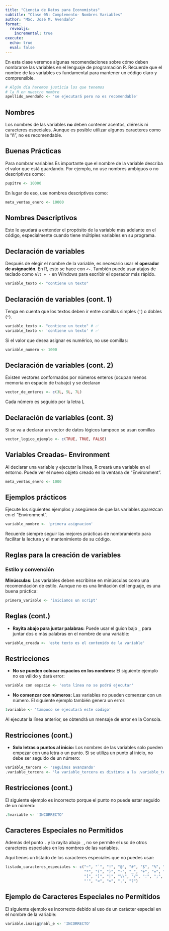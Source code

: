 ```yaml
---
title: "Ciencia de Datos para Economistas"
subtitle: "Clase 05: Complemento- Nombres Variables"
author: "MSc. José M. Avendaño"
format: 
  revealjs:
    incremental: true   
execute: 
  echo: true
  eval: false
---
```


En esta clase veremos algunas recomendaciones sobre cómo deben nombrarse las variables en el lenguaje de programación R. Recuerde que el nombre de las variables es fundamental para mantener un código claro y comprensible.

```r
# Algún día haremos justicia los que tenemos 
# la ñ en nuestro nombre
apellido_avendaño <- 'se ejecutará pero no es recomendable'
```

## Nombres

Los nombres de las variables **no** deben contener acentos, diéresis ni caracteres especiales. Aunque es posible utilizar algunos caracteres como la "ñ", no es recomendable.

## Buenas Prácticas

Para nombrar variables Es importante que el nombre de la variable describa el valor que está guardando. Por ejemplo, no use nombres ambiguos o no descriptivos como:

```r
pupitre <- 10000

```

En lugar de eso, use nombres descriptivos como:

```r
meta_ventas_enero <- 10000


```

## Nombres Descriptivos

Esto le ayudará a entender el propósito de la variable más adelante en el código, especialmente cuando tiene múltiples variables en su programa.

## Declaración de variables

Después de elegir el nombre de la variable, es necesario usar el **operador de asignación**. En R, esto se hace con `<-`. También puede usar atajos de teclado como `Alt + -` en Windows para escribir el operador más rápido.

```r
variable_texto <- "contiene un texto"

```

## Declaración de variables (cont. 1)

Tenga en cuenta que los textos deben ir entre comillas simples (`'`) o dobles (`"`).

```r
variable_texto <- "contiene un texto" # ✅
variable_texto <- 'contiene un texto' # ✅
```

Si el valor que desea asignar es numérico, no use comillas:

```r
variable_numero <- 1000

```

## Declaración de variables (cont. 2)

Existen vectores conformados por números enteros (ocupan menos memoria en espacio de trabajo) y se declaran

```r
vector_de_enteros <- c(3L, 5L, 7L)
```

Cada número es seguido por la letra L

## Declaración de variables (cont. 3)

Si se va a declarar un vector de datos lógicos tampoco se usan comillas

```r
vector_logico_ejemplo <- c(TRUE, TRUE, FALSE)
```

## Variables Creadas- Environment

Al declarar una variable y ejecutar la línea, R creará una variable en el entorno. Puede ver el nuevo objeto creado en la ventana de "Environment".

```r
meta_ventas_enero <- 1000
```

## Ejemplos prácticos

Ejecute los siguientes ejemplos y asegúrese de que las variables aparezcan en el "Environment".

```r
variable_nombre <- 'primera asignacion'
```

Recuerde siempre seguir las mejores prácticas de nombramiento para facilitar la lectura y el mantenimiento de su código.

## Reglas para la creación de variables

### Estilo y convención

**Minúsculas:** Las variables deben escribirse en minúsculas como una recomendación de estilo. Aunque no es una limitación del lenguaje, es una buena práctica:

```r
primera_variable <- 'iniciamos un script'

```

## Reglas (cont.)

-   **Rayita abajo para juntar palabras:** Puede usar el guion bajo `_` para juntar dos o más palabras en el nombre de una variable:

```r
variable_creada <- 'este texto es el contenido de la variable'
```

## Restricciones

-   **No se pueden colocar espacios en los nombres:** El siguiente ejemplo no es válido y dará error:

```r
variable con espacio <- 'esta línea no se podrá ejecutar'

```

-   **No comenzar con números:** Las variables no pueden comenzar con un número. El siguiente ejemplo también genera un error:

```r
1variable <- 'tampoco se ejecutará este código'
```

Al ejecutar la línea anterior, se obtendrá un mensaje de error en la Consola.

## Restricciones (cont.)

-   **Solo letras o puntos al inicio:** Los nombres de las variables solo pueden empezar con una letra o un punto. Si se utiliza un punto al inicio, no debe ser seguido de un número:

```r
variable_tercera <- 'seguimos avanzando'
.variable_tercera <- 'la variable_tercera es distinta a la .variable_tercera, son dos nombres distintos'

```

## Restricciones (cont.)

El siguiente ejemplo es incorrecto porque el punto no puede estar seguido de un número:

```r
.5variable <- 'INCORRECTO'

```

## Caracteres Especiales no Permitidos

Además del punto `.` y la rayita abajo `_`, no se permite el uso de otros caracteres especiales en los nombres de las variables.

Aquí tienes un listado de los caracteres especiales que no puedes usar:

```r
listado_caracteres_especiales <- c("~", "`", "!", "@", "#", "$", "%", "^", "&", 
                                   "*", "(", ")", "-", "_", "+", "=", "{", "}", 
                                   "[", "]", "|", "\\", "/", ":", ";", "\"", 
                                   "'", "<", ">", ".", "?")

```

## Ejemplo de Caracteres Especiales no Permitidos

El siguiente ejemplo es incorrecto debido al uso de un carácter especial en el nombre de la variable:

```r
variable.inasig@nabl_e <- 'INCORRECTO'

```
